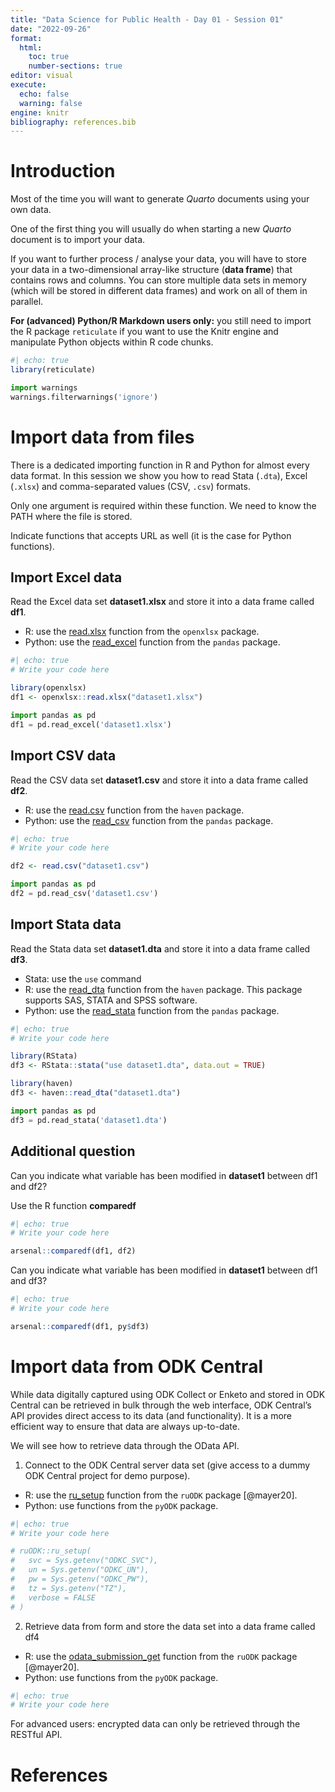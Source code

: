 ```yaml
---
title: "Data Science for Public Health - Day 01 - Session 01"
date: "2022-09-26"
format:
  html:
    toc: true
    number-sections: true
editor: visual
execute:
  echo: false
  warning: false
engine: knitr
bibliography: references.bib
---
```


# Introduction

Most of the time you will want to generate *Quarto* documents using your own data.

One of the first thing you will usually do when starting a new *Quarto* document is to import your data.

If you want to further process / analyse your data, you will have to store your data in a two-dimensional array-like structure (**data frame**) that contains rows and columns. You can store multiple data sets in memory (which will be stored in different data frames) and work on all of them in parallel.

::: callout-warning
**For (advanced) Python/R Markdown users only:** you still need to import the R package `reticulate` if you want to use the Knitr engine and manipulate Python objects within R code chunks.

```r
#| echo: true
library(reticulate)
```
:::

```python
import warnings
warnings.filterwarnings('ignore')
```

# Import data from files

There is a dedicated importing function in R and Python for almost every data format. In this session we show you how to read Stata (`.dta`), Excel (`.xlsx`) and comma-separated values (CSV, `.csv`) formats.

Only one argument is required within these function. We need to know the PATH where the file is stored.

Indicate functions that accepts URL as well (it is the case for Python functions).

## Import Excel data

Read the Excel data set **dataset1.xlsx** and store it into a data frame called **df1**.

::: callout-tip
-   R: use the [read.xlsx](https://www.rdocumentation.org/packages/openxlsx/versions/4.2.5/topics/read.xlsx) function from the `openxlsx` package.
-   Python: use the [read_excel](https://pandas.pydata.org/docs/reference/api/pandas.read_excel.html) function from the `pandas` package.
:::

```r
#| echo: true
# Write your code here
```

```r
library(openxlsx)
df1 <- openxlsx::read.xlsx("dataset1.xlsx")
```

```python
import pandas as pd
df1 = pd.read_excel('dataset1.xlsx')
```

## Import CSV data

Read the CSV data set **dataset1.csv** and store it into a data frame called **df2**.

::: callout-tip
-   R: use the [read.csv](https://www.rdocumentation.org/packages/utils/versions/3.6.2/topics/read.table) function from the `haven` package.
-   Python: use the [read_csv](https://pandas.pydata.org/docs/reference/api/pandas.read_csv.html) function from the `pandas` package.
:::

```r
#| echo: true
# Write your code here
```

```r
df2 <- read.csv("dataset1.csv")
```

```python
import pandas as pd
df2 = pd.read_csv('dataset1.csv')
```

## Import Stata data

Read the Stata data set **dataset1.dta** and store it into a data frame called **df3**.

::: callout-tip
-   Stata: use the `use` command
-   R: use the [read_dta](https://haven.tidyverse.org/reference/read_dta.html) function from the `haven` package. This package supports SAS, STATA and SPSS software.
-   Python: use the [read_stata](https://pandas.pydata.org/docs/reference/api/pandas.read_stata.html) function from the `pandas` package.
:::

```r
#| echo: true
# Write your code here
```

```r
library(RStata)
df3 <- RStata::stata("use dataset1.dta", data.out = TRUE)
```

```r
library(haven)
df3 <- haven::read_dta("dataset1.dta")
```

```python
import pandas as pd
df3 = pd.read_stata('dataset1.dta')
```

## Additional question

Can you indicate what variable has been modified in **dataset1** between df1 and df2?

::: callout-tip
Use the R function **comparedf**
:::

```r
#| echo: true
# Write your code here
```

```r
arsenal::comparedf(df1, df2)
```

Can you indicate what variable has been modified in **dataset1** between df1 and df3?

```r
#| echo: true
# Write your code here
```

```r
arsenal::comparedf(df1, py$df3)
```

# Import data from ODK Central

While data digitally captured using ODK Collect or Enketo and stored in ODK Central can be retrieved in bulk through the web interface, ODK Central's API provides direct access to its data (and functionality). It is a more efficient way to ensure that data are always up-to-date.

We will see how to retrieve data through the OData API.

1.  Connect to the ODK Central server data set (give access to a dummy ODK Central project for demo purpose).

::: callout-tip
-   R: use the [ru_setup](https://docs.ropensci.org/ruODK/reference/ru_setup.html) function from the `ruODK` package [@mayer20].
-   Python: use functions from the `pyODK` package.
:::

```r
#| echo: true
# Write your code here
```

```r
# ruODK::ru_setup(
#   svc = Sys.getenv("ODKC_SVC"),
#   un = Sys.getenv("ODKC_UN"),
#   pw = Sys.getenv("ODKC_PW"),
#   tz = Sys.getenv("TZ"),
#   verbose = FALSE 
# )
```

2.  Retrieve data from form and store the data set into a data frame called df4

::: callout-tip
-   R: use the [odata_submission_get](https://docs.ropensci.org/ruODK/reference/odata_submission_get.html) function from the `ruODK` package [@mayer20].
-   Python: use functions from the `pyODK` package.
:::

```r
#| echo: true
# Write your code here
```

::: callout-important
For advanced users: encrypted data can only be retrieved through the RESTful API.
:::

# References
